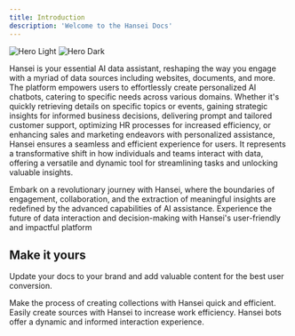```yaml
---
title: Introduction
description: 'Welcome to the Hansei Docs'
---
```


<img
  className="block dark:hidden"
  src="/images/hansei/hero-light.png"
  alt="Hero Light"
/>
<img
  className="hidden dark:block"
  src="/images/hansei/hero-dark.png"
  alt="Hero Dark"
/>

Hansei is your essential AI data assistant, reshaping the way you engage with a myriad of data sources including websites, documents, and more. The platform empowers users to effortlessly create personalized AI chatbots, catering to specific needs across various domains. Whether it's quickly retrieving details on specific topics or events, gaining strategic insights for informed business decisions, delivering prompt and tailored customer support, optimizing HR processes for increased efficiency, or enhancing sales and marketing endeavors with personalized assistance, Hansei ensures a seamless and efficient experience for users. It represents a transformative shift in how individuals and teams interact with data, offering a versatile and dynamic tool for streamlining tasks and unlocking valuable insights.

Embark on a revolutionary journey with Hansei, where the boundaries of engagement, collaboration, and the extraction of meaningful insights are redefined by the advanced capabilities of AI assistance. Experience the future of data interaction and decision-making with Hansei's user-friendly and impactful platform

## Make it yours

Update your docs to your brand and add valuable content for the best user conversion.

<CardGroup cols={2}>
  <Card
    title="Collections"
    icon="palette"
    href="https://mintlify.com/docs/settings/global"
  >
    Make the process of creating collections with Hansei quick and efficient.
  </Card>
  <Card
    title="Sources"
    icon="code"
    href="https://mintlify.com/docs/api-playground/openapi"
  >
    Easily create sources with Hansei to increase work efficiency.
  </Card>
  <Card
    title="Bots"
    icon="screwdriver-wrench"
    href="https://mintlify.com/docs/components/accordion"
  >
    Hansei bots offer a dynamic and informed interaction experience.
  </Card>
</CardGroup>
